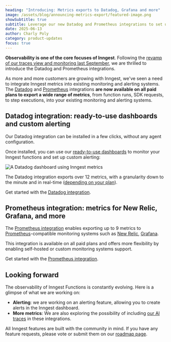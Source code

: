 ```yaml
---
heading: "Introducing: Metrics exports to Datadog, Grafana and more"
image: /assets/blog/announcing-metrics-export/featured-image.png
showSubtitle: true
subtitle: Leverage our new Datadog and Prometheus integrations to set up custom metrics and alerting.
date: 2025-06-13
author: Charly Poly
category: product-updates
focus: true
---
```



**Observability is one of the core focuses of Inngest**. Following the [revamp of our traces view and monitoring last September](/blog/enhanced-observability-traces-and-metrics), we are
thrilled to introduce the Datadog and Prometheus integrations.

As more and more customers are growing with Inngest, we've seen a need to integrate Inngest metrics into existing monitoring and alerting systems.
The [Datadog](/docs/platform/monitor/datadog-integration) and [Prometheus](/docs/platform/monitor/prometheus-metrics-export-integration) integrations **are now available on all paid plans to export a wide range of metrics**, from function runs, SDK requests, to step executions, into your existing monitoring and alerting systems.



## Datadog integration: ready-to-use dashboards and custom alerting

Our Datadog integration can be installed in a few clicks, without any agent configuration.

Once installed, you can use our [ready-to-use dashboards](/docs/platform/monitor/datadog-integration) to monitor your Inngest functions and set up custom alerting:

![A Datadog dashboard using Inngest metrics](/assets/docs/platform/monitor/datadog-integration/example-dashboard-2025-05-23.png "The default dashboard for the Inngest Datadog integration")

The Datadog integration exports over 12 metrics, with a granularity down to the minute and in real-time ([depending on your plan](/docs/platform/monitor/datadog-integration#metrics)).


Get started with the [Datadog integration](/docs/platform/monitor/datadog-integration).


## Prometheus integration: metrics for New Relic, Grafana, and more

The [Prometheus integration](/docs/platform/monitor/prometheus-metrics-export-integration) enables exporting up to 9 metrics to [Prometheus](https://prometheus.io/)-compatible monitoring systems such as [New Relic](https://newrelic.com/), [Grafana](https://grafana.com/).

This integration is available on all paid plans and offers more flexibility by enabling self-hosted or custom monitoring systems support.

Get started with the [Prometheus integration](/docs/platform/monitor/prometheus-metrics-export-integration).




## Looking forward

The observability of Inngest Functions is constantly evolving. Here is a glimpse of what we are working on:
- **Alerting**: we are working on an alerting feature, allowing you to create alerts in the Inngest dashboard.
- **More metrics**: We are also exploring the possibility of including [our AI traces](/blog/ai-orchestration-with-agentkit-step-ai) in these integrations.

All Inngest features are built with the community in mind. If you have any feature requests, please vote or submit them on our [roadmap page](/roadmap).